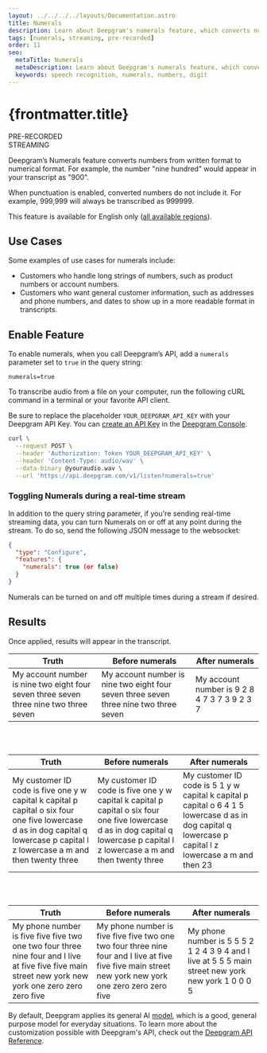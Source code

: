 ---
layout: ../../../../layouts/Documentation.astro
title: Numerals
description: Learn about Deepgram's numerals feature, which converts numbers from written format to numerical format.
tags: [numerals, streaming, pre-recorded]
order: 11
seo:
  metaTitle: Numerals
  metaDescription: Learn about Deepgram's numerals feature, which converts numbers from written format to numerical format.
  keywords: speech recognition, numerals, numbers, digit
---

# {frontmatter.title}

<div class="badge">PRE-RECORDED</div>
<div class="badge">STREAMING</div>

Deepgram’s Numerals feature converts numbers from written format to numerical format. For example, the number "nine hundred" would appear in your transcript as "900".

<Alert type="info">

When punctuation is enabled, converted numbers do not include it. For example, 999,999 will always be transcribed as 999999.

</Alert>

<Alert type="warning">

This feature is available for English only ([all available regions](/documentation/features/language/#enable-feature)).

</Alert>

## Use Cases

Some examples of use cases for numerals include:

- Customers who handle long strings of numbers, such as product numbers or account numbers.
- Customers who want general customer information, such as addresses and phone numbers, and dates to show up in a more readable format in transcripts.

## Enable Feature

To enable numerals, when you call Deepgram’s API, add a `numerals` parameter set to `true` in the query string:

`numerals=true`

To transcribe audio from a file on your computer, run the following cURL command in a terminal or your favorite API client.

<Alert type="info">

Be sure to replace the placeholder `YOUR_DEEPGRAM_API_KEY` with your Deepgram API Key. You can [create an API Key](/documentation/getting-started/authentication/#create-an-api-key) in the [Deepgram Console](https://console.deepgram.com).

</Alert>

<CodeGroup title="curl">

<CodeBlock label="curl" active>

```bash
curl \
  --request POST \
  --header 'Authorization: Token YOUR_DEEPGRAM_API_KEY' \
  --header 'Content-Type: audio/wav' \
  --data-binary @youraudio.wav \
  --url 'https://api.deepgram.com/v1/listen?numerals=true'
```

</CodeBlock>

</CodeGroup>

### Toggling Numerals during a real-time stream

In addition to the query string parameter, if you're sending real-time streaming data, you can turn Numerals on or off at any point during the stream. To do so, send the following JSON message to the websocket:

```json
{
  "type": "Configure",
  "features": {
    "numerals": true (or false)
  }
}
```

Numerals can be turned on and off multiple times during a stream if desired.

## Results

Once applied, results will appear in the transcript.

| Truth                                                                                 | Before numerals                                                                       | After numerals                               |
| ------------------------------------------------------------------------------------- | ------------------------------------------------------------------------------------- | -------------------------------------------- |
| My account number is nine two eight four seven three seven three nine two three seven | My account number is nine two eight four seven three seven three nine two three seven | My account number is 9 2 8 4 7 3 7 3 9 2 3 7 |

<br />
<br />

| Truth                                                                                                                                                                           | Before numerals                                                                                                                                                                 | After numerals                                                                                                                                         |
| ------------------------------------------------------------------------------------------------------------------------------------------------------------------------------- | ------------------------------------------------------------------------------------------------------------------------------------------------------------------------------- | ------------------------------------------------------------------------------------------------------------------------------------------------------ |
| My customer ID code is five one y w capital k capital p capital o six four one five lowercase d as in dog capital q lowercase p capital l z lowercase a m and then twenty three | My customer ID code is five one y w capital k capital p capital o six four one five lowercase d as in dog capital q lowercase p capital l z lowercase a m and then twenty three | My customer ID code is 5 1 y w capital k capital p capital o 6 4 1 5 lowercase d as in dog capital q lowercase p capital l z lowercase a m and then 23 |

<br />
<br />

| Truth                                                                                                                                                 | Before numerals                                                                                                                                       | After numerals                                                                                     |
| ----------------------------------------------------------------------------------------------------------------------------------------------------- | ----------------------------------------------------------------------------------------------------------------------------------------------------- | -------------------------------------------------------------------------------------------------- |
| My phone number is five five five two one two four three nine four and I live at five five five main street new york new york one zero zero zero five | My phone number is five five five two one two four three nine four and I live at five five five main street new york new york one zero zero zero five | My phone number is 5 5 5 2 1 2 4 3 9 4 and I live at 5 5 5 main street new york new york 1 0 0 0 5 |

<Alert type="info">

By default, Deepgram applies its general AI [model](/api-reference/transcription/#model-pr), which is a good, general purpose model for everyday situations. To learn more about the customization possible with Deepgram's API, check out the [Deepgram API Reference](/api-reference/).

</Alert>
